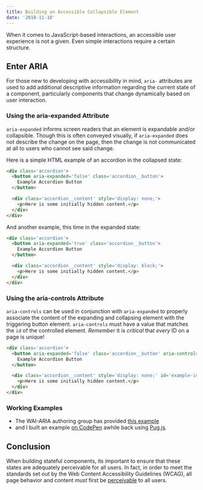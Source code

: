 ```yaml
---
title: Building an Accessible Collapsible Element
date: '2018-11-10'
---
```


When it comes to JavaScript-based interactions, an accessible user experience is not a given. Even simple interactions require a certain structure.

## Enter ARIA

For those new to developing with accessibility in mind, `aria-` attributes are used to add additional descriptive information regarding the current state of a component, particularly components that change dynamically based on user interaction.

### Using the aria-expanded Attribute

`aria-expanded` informs screen readers that an element is expandable and/or collapsible. Though this is often conveyed visually, if `aria-expanded` does not describe the change on the page, then the change is not communicated at all to users who cannot see said change.

Here is a simple HTML example of an accordion in the collapsed state:

```html
<div class='accordion'>
  <button aria-expanded='false' class='accordion__button'>
    Example Accordion Button
  </button>

  <div class='accordion__content' style='display: none;'>
    <p>Here is some initially hidden content.</p>
  </div>
</div>
```

And another example, this time in the expanded state:

```html
<div class='accordion'>
  <button aria-expanded='true' class='accordion__button'>
    Example Accordion Button
  </button>

  <div class='accordion__content' style='display: block;'>
    <p>Here is some initially hidden content.</p>
  </div>
</div>
```

### Using the aria-controls Attribute

`aria-controls` can be used in conjunction with `aria-expanded` to properly associate the content of the expanding and collapsing element with the triggering button element. `aria-controls` must have a value that matches the `id` of the controlled element. _Remember_ it is _critical_ that _every_ ID on a page is unique!

```html
<div class='accordion'>
  <button aria-expanded='false' class='accordion__button' aria-controls='example-id'>
    Example Accordion Button
  </button>

  <div class='accordion__content' style='display: none;' id='example-id'>
    <p>Here is some initially hidden content.</p>
  </div>
</div>
```

### Working Examples

- The WAI-ARIA authoring group has provided [this example](https://www.w3.org/TR/wai-aria-practices/examples/disclosure/disclosure-img-long-description.html)
- and I built an example [on CodePen](https://codepen.io/nicklemmon/pen/wJXadm) awhile back using [Pug.js](https://pugjs.org/).

## Conclusion

When building stateful components, its important to ensure that these states are adequately perceivable for all users. In fact, in order to meet the standards set out by the Web Content Accessibility Guidelines (WCAG), all page behavior and content _must_ first be [perceivable](https://www.w3.org/TR/WCAG21/#perceivable) to all users.
